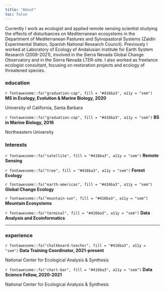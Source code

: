 ```yaml
---
title: "About"
toc: false
---
```


Currently I work as ecologist and applied remote sensing scientist studying the effects of disturbances on Mediterranean ecosystems in the Department of Mediterranean Pastures and Sylvopastoral Systems (Zaidín Experimental Station, Spanish National Research Council). Previously I worked at Laboratory of Ecology of Andalusian Institute for Earth System Research (2009-2021), involved in the Sierra Nevada Global Change Observatory and in the Sierra Nevada LTER-site. I also worked as freelance ecologist consultant, focusing on restoration projects and ecology of threatened species.

### education

<div class="topbr">
<p class="custom-subtitle">`r fontawesome::fa("graduation-cap", fill = "#416ba3", a11y = "sem")` **MS in Ecology, Evolution & Marine Biology, 2020**</p>  
<p class="custom-subtitle2">University of California, Santa Barbara</p>

<p class="custom-subtitle">`r fontawesome::fa("graduation-cap", fill = "#416ba3", a11y = "sem")` **BS in Marine Biology, 2016**</p>  
<p class="custom-subtitle2">Northeastern University</p>
</div>

### Interests 
<p class="custom-subtitle">`r fontawesome::fa("satellite", fill = "#416ba3", a11y = "sem")` **Remote Sensing**</p>

<p class="custom-subtitle">`r fontawesome::fa("tree", fill = "#416ba3", a11y = "sem")` **Forest Ecology**</p>

<p class="custom-subtitle">`r fontawesome::fa("earth-americas", fill = "#416ba3", a11y = "sem")` **Global Change Ecology**</p>

<p class="custom-subtitle">`r fontawesome::fa("mountain-sun", fill = "#416ba3", a11y = "sem")` **Mountain Ecosystems**</p>


<p class="custom-subtitle">`r fontawesome::fa("terminal", fill = "#416ba3", a11y = "sem")` **Data Analysis and Ecoinformatics**</p>
-----------------------------------------------------------------------------------------------------------------------------------

### experience

<div class="topbr">
<p class="custom-subtitle">`r fontawesome::fa("chalkboard-teacher", fill = "#416ba3", a11y = "sem")` **Data Training Coordinator, 2021-present**</p>   
<p class="custom-subtitle2">National Center for Ecological Analysis & Synthesis</p>  

<p class="custom-subtitle">`r fontawesome::fa("chart-bar", fill = "#416ba3", a11y = "sem")` **Data Science Fellow, 2020-2021**</p>    
<p class="custom-subtitle2">National Center for Ecological Analysis & Synthesis</p>
</div>

